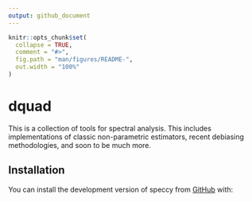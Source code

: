 ```yaml
---
output: github_document
---
```


<!-- README.md is generated from README.Rmd. Please edit that file -->

```r
knitr::opts_chunk$set(
  collapse = TRUE,
  comment = "#>",
  fig.path = "man/figures/README-",
  out.width = "100%"
)
```

# dquad

<!-- badges: start -->
<!-- badges: end -->

This is a collection of tools for spectral analysis. This includes implementations of classic non-parametric estimators, recent debiasing methodologies, and soon to be much more.

## Installation

You can install the development version of speccy from [GitHub](https://github.com/) with:


